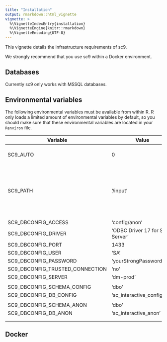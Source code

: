 ```yaml
---
title: "Installation"
output: rmarkdown::html_vignette
vignette: >
  %\VignetteIndexEntry{installation}
  %\VignetteEngine{knitr::rmarkdown}
  %\VignetteEncoding{UTF-8}
---
```


This vignette details the infrastructure requirements of sc9.

We strongly recommend that you use sc9 within a Docker environment.

## Databases

Currently sc9 only works with MSSQL databases.

## Environmental variables

The following environmental variables must be available from within R. R only loads a limited amount of environmental variables by default, so you should make sure that these environmental variables are located in your `Renviron` file.

| Variable                        | Value                           | Description                                                           |
|------------------|------------------|------------------------------------|
| SC9_AUTO                        | 0                               | Is this auto or interactive                                           |
| SC9_PATH                        | '/input'                        | The base path that will be inserted when using the sc9::path function |
|                                 |                                 |                                                                       |
| SC9_DBCONFIG_ACCESS             | 'config/anon'                   |                                                                       |
| SC9_DBCONFIG_DRIVER             | 'ODBC Driver 17 for SQL Server' |                                                                       |
| SC9_DBCONFIG_PORT               | 1433                            |                                                                       |
| SC9_DBCONFIG_USER               | 'SA'                            |                                                                       |
| SC9_DBCONFIG_PASSWORD           | 'yourStrongPassword100'         |                                                                       |
| SC9_DBCONFIG_TRUSTED_CONNECTION | 'no'                            |                                                                       |
| SC9_DBCONFIG_SERVER             | 'dm-prod'                       |                                                                       |
|                                 |                                 |                                                                       |
| SC9_DBCONFIG_SCHEMA_CONFIG      | 'dbo'                           |                                                                       |
| SC9_DBCONFIG_DB_CONFIG          | 'sc_interactive_config'         |                                                                       |
|                                 |                                 |                                                                       |
| SC9_DBCONFIG_SCHEMA_ANON        | 'dbo'                           |                                                                       |
| SC9_DBCONFIG_DB_ANON            | 'sc_interactive_anon'           |                                                                       |
|                                 |                                 |                                                                       |
|                                 |                                 |                                                                       |

## Docker
